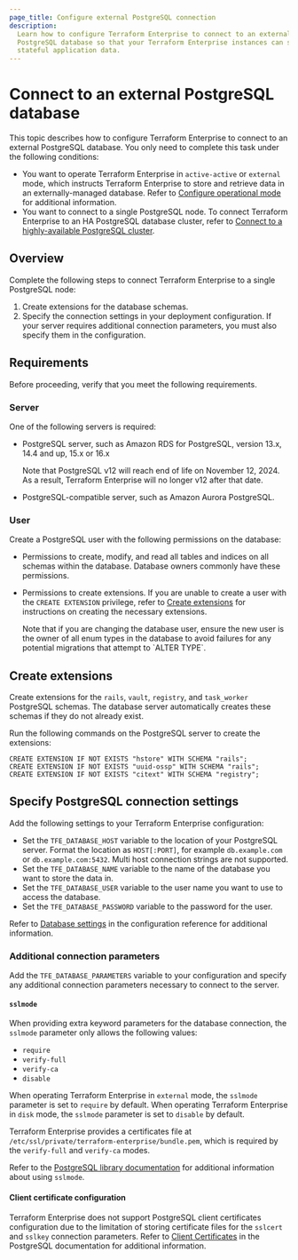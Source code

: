 ```yaml
---
page_title: Configure external PostgreSQL connection
description:
  Learn how to configure Terraform Enterprise to connect to an external
  PostgreSQL database so that your Terraform Enterprise instances can store
  stateful application data.
---
```


# Connect to an external PostgreSQL database

This topic describes how to configure Terraform Enterprise to connect to an
external PostgreSQL database. You only need to complete this task under the following conditions:

- You want to operate Terraform Enterprise in `active-active` or `external` mode, which instructs
Terraform Enterprise to store and retrieve data in an externally-managed database. Refer to
[Configure operational mode](/terraform/enterprise/deploy/configuration/storage/configure-mode)
for additional information.
- You want to connect to a single PostgreSQL node. To connect Terraform Enterprise to an HA PostgreSQL database cluster, refer to [Connect to a highly-available PostgreSQL cluster](/terraform/enterprise/deploy/configuration/storage/connect-database/postgres-cluster). 

## Overview

Complete the following steps to connect Terraform Enterprise to a single PostgreSQL node: 

1. Create extensions for the database schemas.
1. Specify the connection settings in your deployment configuration. If your
   server requires additional connection parameters, you must also specify them
   in the configuration.

## Requirements

Before proceeding, verify that you meet the following requirements.

### Server

One of the following servers is required:

- PostgreSQL server, such as Amazon RDS for PostgreSQL, version 13.x, 14.4
  and up, 15.x or 16.x

  <Note>
  Note that PostgreSQL v12 will reach end of life on November 12, 2024. As a
  result, Terraform Enterprise will no longer v12 after that date.
  </Note>

- PostgreSQL-compatible server, such as Amazon Aurora PostgreSQL.

### User

Create a PostgreSQL user with the following permissions on the database:

- Permissions to create, modify, and read all tables and indices on all schemas
  within the database. Database owners commonly have these permissions.
- Permissions to create extensions. If you are unable to create a user with the
  `CREATE EXTENSION` privilege, refer to [Create extensions](#create-extensions)
  for instructions on creating the necessary extensions.

  <Note>
  Note that if you are changing the database user, ensure the new user is the owner of all
  enum types in the database to avoid failures for any potential migrations that
  attempt to `ALTER TYPE`.
  </Note>

## Create extensions

Create extensions for the `rails`, `vault`, `registry`, and `task_worker`
PostgreSQL schemas. The database server automatically creates these schemas if
they do not already exist.

Run the following commands on the PostgreSQL server to create the extensions:

```shell-session
CREATE EXTENSION IF NOT EXISTS "hstore" WITH SCHEMA "rails";
CREATE EXTENSION IF NOT EXISTS "uuid-ossp" WITH SCHEMA "rails";
CREATE EXTENSION IF NOT EXISTS "citext" WITH SCHEMA "registry";
```

## Specify PostgreSQL connection settings

Add the following settings to your Terraform Enterprise configuration:

- Set the `TFE_DATABASE_HOST` variable to the location of your PostgreSQL
  server. Format the location as `HOST[:PORT]`, for example `db.example.com` or
  `db.example.com:5432`. Multi host connection strings are not supported.
- Set the `TFE_DATABASE_NAME` variable to the name of the database you want to
  store the data in.
- Set the `TFE_DATABASE_USER` variable to the user name you want to use to
  access the database.
- Set the `TFE_DATABASE_PASSWORD` variable to the password for the user.

Refer to
[Database settings](/terraform/enterprise/deploy/reference/configuration#database-settings)
in the configuration reference for additional information.

### Additional connection parameters

Add the `TFE_DATABASE_PARAMETERS` variable to your configuration and specify any
additional connection parameters necessary to connect to the server.

#### `sslmode`

When providing extra keyword parameters for the database connection, the
`sslmode` parameter only allows the following values:

- `require`
- `verify-full`
- `verify-ca`
- `disable`

When operating Terraform Enterprise in `external` mode, the `sslmode` parameter
is set to `require` by default. When operating Terraform Enterprise in `disk`
mode, the `sslmode` parameter is set to `disable` by default.

Terraform Enterprise provides a certificates file at
`/etc/ssl/private/terraform-enterprise/bundle.pem`, which is required by the
`verify-full` and `verify-ca` modes.

Refer to the
[PostgreSQL library documentation](https://www.postgresql.org/docs/12/libpq-ssl.html)
for additional information about using `sslmode`.

#### Client certificate configuration

Terraform Enterprise does not support PostgreSQL client certificates
configuration due to the limitation of storing certificate files for the
`sslcert` and `sslkey` connection parameters. Refer to
[Client Certificates](https://www.postgresql.org/docs/12/libpq-ssl.html#LIBPQ-SSL-CLIENTCERT)
in the PostgreSQL documentation for additional information.
